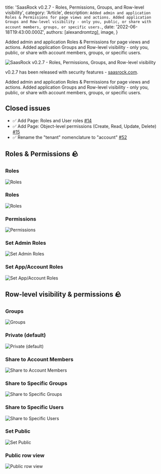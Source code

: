 
  title: 'SaasRock v0.2.7 - Roles, Permissions, Groups, and Row-level visibility',
  category: 'Article',
  description: `Added admin and application Roles & Permissions for page views and actions. Added application Groups and Row-level visibility - only you, public, or share with account members, groups, or specific users.`,
  date: '2022-06-18T19:43:00.000Z',
  authors: [alexandromtzg],
  image,
}

Added admin and application Roles & Permissions for page views and actions. Added application Groups and Row-level visibility - only you, public, or share with account members, groups, or specific users.

<img
  src={image}
  class="shadow-2xl border border-gray-100 rounded-lg"
  alt="SaasRock v0.2.7 - Roles, Permissions, Groups, and Row-level visibility"
/>

<!--more-->

v0.2.7 has been released with security features - [saasrock.com](https://saasrock.com).

Added admin and application Roles & Permissions for page views and actions. Added application Groups and Row-level visibility - only you, public, or share with account members, groups, or specific users.

## Closed issues

- ✅ Add Page: Roles and User roles [#14](https://github.com/AlexandroMtzG/remix-saas-kit/issues/14)
- ✅ Add Page: Object-level permissions (Create, Read, Update, Delete) [#15](https://github.com/AlexandroMtzG/remix-saas-kit/issues/15)
- ✅ Rename the "tenant" nomenclature to "account" [#52](https://github.com/AlexandroMtzG/remix-saas-kit/issues/52)

## Roles & Permissions 🪨

### Roles

![Roles](https://user-images.githubusercontent.com/8606530/174460485-0c17e2bb-1eb7-490b-8e6e-1546770401d7.png)

### Roles

![Roles](https://user-images.githubusercontent.com/8606530/174460485-0c17e2bb-1eb7-490b-8e6e-1546770401d7.png)

### Permissions

![Permissions](https://user-images.githubusercontent.com/8606530/174460558-589ac602-2061-4fe6-a9a0-e734f75269b4.png)

### Set Admin Roles

![Set Admin Roles](https://user-images.githubusercontent.com/8606530/174460561-7e2f1636-c27b-41cf-b742-deff262001ec.png)

### Set App/Account Roles

![Set App/Account Roles](https://user-images.githubusercontent.com/8606530/174460587-ef90a695-1fcd-4ddb-af9b-641c27a73481.png)

## Row-level visibility & permissions 🪨

### Groups

![Groups](https://user-images.githubusercontent.com/8606530/174460615-a20dbedc-bdbf-4248-91dc-f86002aac812.png)

### Private (default)

![Private (default)](https://user-images.githubusercontent.com/8606530/174460688-7069d654-ce39-4b55-8777-69e17a69c315.png)

### Share to Account Members

![Share to Account Members](https://user-images.githubusercontent.com/8606530/174460695-4de0bf14-7e95-46e0-9852-9cacb92f55fa.png)

### Share to Specific Groups

![Share to Specific Groups](https://user-images.githubusercontent.com/8606530/174460699-9a149df9-7406-4fe6-923d-9cb04560395d.png)

### Share to Specific Users

![Share to Specific Users](https://user-images.githubusercontent.com/8606530/174460705-ec683416-2ac1-4efb-91da-4de152e88459.png)

### Set Public

![Set Public](https://user-images.githubusercontent.com/8606530/174460711-ac9beeca-6af9-4a6e-959d-5b03a744b9ee.png)

### Public row view

![Public row view](https://user-images.githubusercontent.com/8606530/174460727-d2a10e3e-70a1-46c1-b5f2-e558ee6e840a.png)
